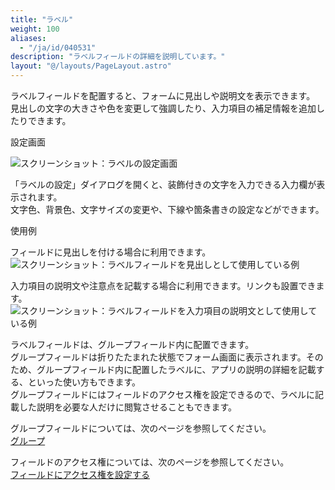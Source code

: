 ```yaml
---
title: "ラベル"
weight: 100
aliases:
  - "/ja/id/040531"
description: "ラベルフィールドの詳細を説明しています。"
layout: "@/layouts/PageLayout.astro"
---
```




ラベルフィールドを配置すると、フォームに見出しや説明文を表示できます。  
見出しの文字の大きさや色を変更して強調したり、入力項目の補足情報を追加したりできます。

<Heading id="form_parts_label_20">設定画面</Heading>

<Img src="/k/kintone/img-ja/label_03.png" alt="スクリーンショット：ラベルの設定画面" />

「ラベルの設定」ダイアログを開くと、装飾付きの文字を入力できる入力欄が表示されます。  
文字色、背景色、文字サイズの変更や、下線や箇条書きの設定などができます。

<Heading id="form_parts_label_10">使用例</Heading>

フィールドに見出しを付ける場合に利用できます。
<Img src="/k/kintone/img-ja/label02.png" alt="スクリーンショット：ラベルフィールドを見出しとして使用している例" />

入力項目の説明文や注意点を記載する場合に利用できます。リンクも設置できます。
<Img src="/k/kintone/img-ja/label_04.png" alt="スクリーンショット：ラベルフィールドを入力項目の説明文として使用している例" />

ラベルフィールドは、グループフィールド内に配置できます。  
グループフィールドは折りたたまれた状態でフォーム画面に表示されます。そのため、グループフィールド内に配置したラベルに、アプリの説明の詳細を記載する、といった使い方もできます。  
グループフィールドにはフィールドのアクセス権を設定できるので、ラベルに記載した説明を必要な人だけに閲覧させることもできます。  

<Note>

グループフィールドについては、次のページを参照してください。  
[グループ](/k/ja/id/040525.html)

フィールドのアクセス権については、次のページを参照してください。  
[フィールドにアクセス権を設定する](/k/ja/id/040593.html)

</Note>
